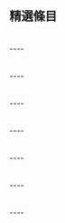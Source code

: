 
{{Portal:韓國/box-header|韓國主題的優特條目展示|Portal:韓國/精選條目}}
==精選條目==
{{edit|Portal:韓國/精選條目/1}}
{{Portal:韓國/精選條目/1}}<div style="clear: both"></div><br/>
----
{{edit|Portal:韓國/精選條目/2}}
{{Portal:韓國/精選條目/2}}<div style="clear: both"></div><br/>
----
{{edit|Portal:韓國/精選條目/3}}
{{Portal:韓國/精選條目/3}}<div style="clear: both"></div><br/>
----
{{edit|Portal:韓國/精選條目/4}}
{{Portal:韓國/精選條目/4}}<div style="clear: both"></div><br/>
----
{{edit|Portal:韓國/精選條目/5}}
{{Portal:韓國/精選條目/5}}<div style="clear: both"></div><br/>
----
{{edit|Portal:韓國/精選條目/6}}
{{Portal:韓國/精選條目/6}}<div style="clear: both"></div><br/>
----
{{edit|Portal:韓國/精選條目/7}}
{{Portal:韓國/精選條目/7}}<div style="clear: both"></div><br/>
----
{{edit|Portal:韓國/精選條目/8}}
{{Portal:韓國/精選條目/8}}<div style="clear: both"></div><br/>


{{Portal:韓國/box-footer|}}